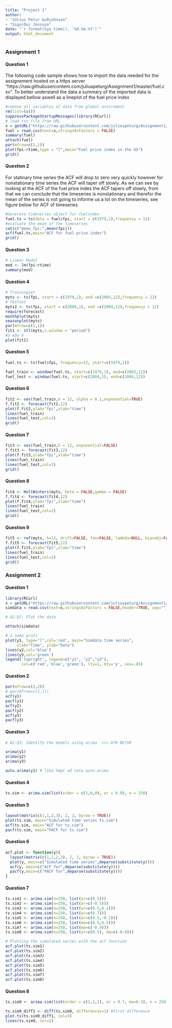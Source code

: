 ---
title: "Project 1"
author: 
- "Júlíus Pétur Guðjohnsen"
- "Sigurður Jónsson"
date: "`r format(Sys.time(), '%d.%m.%Y')`"
output: html_document
---
### Assignment 1
#### Question 1


<!-- Hérna er cóðinn fyrir fyrsta lið án evaluation -->
The following code sample shows how to import the data needed for the assignement hosted on a https server "https://raw.githubusercontent.com/juliuspeturg/Assignment1/master/fuel.csv".
To better understand the data a summary of the imported data is displayed bellow aswell as a lineplot of the fuel price index
```{r, message=FALSE,echo=TRUE,eval=TRUE}
#remove all variables af data from global enviroment
rm(list=ls())
suppressPackageStartupMessages(library(RCurl))
# load csv file from URL
x = getURL("https://raw.githubusercontent.com/juliuspeturg/Assignment1/master/fuel.csv")
fuel = read.csv(text=x,stringsAsFactors = FALSE)
summary(fuel)
attach(fuel)
par(mfrow=c(1,1))
plot(fpi~rtime,type = "l",main="Fuel price index in the US")
grid()
```

#### Question 2
For statinary time series the ACF will drop to zero very quickly however for nonstationary time series the ACF will taper off slowly. As we can see by looking at the ACF of the fuel price index the ACF tapers off slowly, from that we can conclude that the timeseries is nonstationary and therefor the mean of the series is not going to informe us a lot on the timeseries, see figure below for ACF of timeseries  
```{r eval=TRUE, echo=TRUE,message=FALSE}
#Generate timeseries object for fuelindex
fuel.ts = ts(data = fuel$fpi, start = c(1979,1),frequency = 12)
#evaluate the mean of the timeseries
cat(c("mean_fpi:",mean(fpi)))
acf(fuel.ts,main="ACF for fuel price index")
grid()
```

#### Question 3

```{r eval=TRUE, echo=TRUE,message=FALSE}
# Linear Model
mod <- lm(fpi~rtime)
summary(mod)
```

#### Question 4

```{r eval=TRUE, echo=TRUE,message=FALSE}
# Trainingset
myts <- ts(fpi, start = c(1979,1), end =c(2003,12),frequency = 12)
# Testset
myts2 <- ts(fpi, start = c(2004,1), end =c(2004,12),frequency = 12)
require(forecast)
monthplot(myts)
seasonplot(myts)
par(mfrow=c(1,1))
fit1 <- stl(myts,s.window = "period")
#3 eða 4
plot(fit1)
```

#### Question 5

```{r eval=TRUE, echo=TRUE,message=FALSE}
fuel.ts <- ts(fuel$fpi, frequency=12, start=c(1979,1))

fuel_train <- window(fuel.ts, start=c(1979,1), end=c(2003,12))
fuel_test <- window(fuel.ts, start=c(2004,1), end=c(2004,12))


```

#### Question 6

```{r eval=TRUE, echo=TRUE,message=FALSE}
fit2 <- ses(fuel_train,h = 12, alpha = 0.1,exponential=TRUE)
f.fit2 <- forecast(fit2,12)
plot(f.fit2,ylab="fpi",xlab="time")
lines(fuel_train)
lines(fuel_test,col=2)
grid()
```

#### Question 7

```{r eval=TRUE, echo=TRUE,message=FALSE}
fit3 <- ses(fuel_train,h = 12, exponential=FALSE)
f.fit3 <- forecast(fit3,12)
plot(f.fit3,ylab="fpi",xlab="time")
lines(fuel_train)
lines(fuel_test,col=2)
grid()
```

#### Question 8

```{r eval=TRUE, echo=TRUE,message=FALSE}
fit4 <- HoltWinters(myts, beta = FALSE,gamma = FALSE)
f.fit4 <- forecast(fit4,12)
plot(f.fit4,ylab="fpi",xlab="time")
lines(fuel_train)
lines(fuel_test,col=2)
grid()
```

#### Question 9

```{r eval=TRUE, echo=TRUE,message=FALSE}
fit5 <- rwf(myts, h=12, drift=FALSE, fan=FALSE, lambda=NULL, biasadj=FALSE)
f.fit5 <- forecast(fit5,12)
plot(f.fit5,ylab="fpi",xlab="time")
lines(fuel_train)
lines(fuel_test,col=2)
grid()
```

### Assignment 2
#### Question 1

```{r eval=TRUE, echo=TRUE,message=FALSE}
library(RCurl)
x = getURL("https://raw.githubusercontent.com/juliuspeturg/Assignment1/master/simdata.csv")
simdata = read.csv(text=x,stringsAsFactors = FALSE,header=TRUE, sep="")

# A2-Q1: Plot the data

attach(simdata)

# á sama grafi
plot(y1, type="l",col='red', main="Simdata time series",
     xlab="Time", ylab="Data")
lines(y2,col='blue')
lines(y3,col='green')
legend('topright', legend=c("y1", "y2","y3"),
       col=c('red','blue','green'), lty=1, bty='y', cex=.85)
```

#### Question 2

```{r eval=TRUE, echo=TRUE,message=FALSE}
par(mfrow=c(3,2)) 
# par(mfrow=c(1,1)) 
acf(y1)
pacf(y1)
acf(y2)
pacf(y2)
acf(y3)
pacf(y3)
```

#### Question 3

```{r eval=TRUE, echo=TRUE,message=FALSE}
# A2-Q3: Identify the models using arima  <<< ATH BETUR

arima(y1)
arima(y2)
arima(y3)

auto.arima(y1) # líka hægt að nota auto.arima
```

#### Question 4

```{r eval=TRUE, echo=TRUE,message=FALSE}
ts.sim <- arima.sim(list(order = c(1,0,0), ar = 0.9), n = 250)
```

#### Question 5

```{r eval=TRUE, echo=TRUE,message=FALSE}
layout(matrix(c(1,1,2,3), 2, 2, byrow = TRUE))  
plot(ts.sim, main="Simulated time series ts.sim")
acf(ts.sim, main="ACF for ts.sim")
pacf(ts.sim, main="PACF for ts.sim")
```

#### Question 6

```{r eval=TRUE, echo=TRUE,message=FALSE}
acf.plot <- function(y){
  layout(matrix(c(1,1,2,3), 2, 2, byrow = TRUE)) 
  plot(y, main=c("Simulated time series",deparse(substitute(y))))
  acf(y, main=c("ACF for",deparse(substitute(y))))
  pacf(y,main=c("PACF for",deparse(substitute(y))))
}
```

#### Question 7

```{r eval=TRUE, echo=TRUE,message=FALSE}
ts.sim1 <- arima.sim(n=250, list(ar=c(0.5)))        
ts.sim2 <- arima.sim(n=250, list(ar=c(-0.5)))
ts.sim3 <- arima.sim(n=250, list(ar=c(0.5,0.2)))
ts.sim4 <- arima.sim(n=250, list(ar=c(0.7)))
ts.sim5 <- arima.sim(n=250, list(ar=c(0.5,-0.2)))
ts.sim6 <- arima.sim(n=250, list(ma=c(0.5,0.5)))
ts.sim7 <- arima.sim(n=250, list(ma=c(-0.9)))
ts.sim8 <- arima.sim(n=250, list(ar=c(0.5), ma=c(-0.8)))

# Plotting the simulated series with the acf function
acf.plot(ts.sim1)
acf.plot(ts.sim2)
acf.plot(ts.sim3)
acf.plot(ts.sim4)
acf.plot(ts.sim5)
acf.plot(ts.sim6)
acf.plot(ts.sim7)
acf.plot(ts.sim8)
```

#### Question 8

```{r eval=TRUE, echo=TRUE,message=FALSE}
ts.sim9 <- arima.sim(list(order = c(1,1,1), ar = 0.7, ma=0.3), n = 250)

ts.sim9_diff1 <- diff(ts.sim9, differences=1) #first difference
plot.ts(ts.sim9_diff1, col=3)
lines(ts.sim9, col=2)
```

